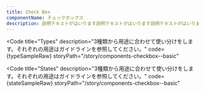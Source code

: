 ```yaml
---
title: Check Box
componentName: チェックボックス
description: 説明テキストがはいります説明テキストがはいります説明テキストがはいります説明テキストがはいります説明テキストがはいります説明テキストがはいります説明テキストがはいります説明テキストがはいります
---
```



<Code
  title="Types"
  description="3種類から用途に合わせて使い分けをします。それぞれの用途はガイドラインを参照してください。"
  code={typeSampleRaw}
  storyPath="/story/components-checkbox--basic"
>
  <TypeSample client:load />
</Code>

<Code
  title="States"
  description="3種類から用途に合わせて使い分けをします。それぞれの用途はガイドラインを参照してください。"
  code={stateSampleRaw}
  storyPath="/story/components-checkbox--basic"
>
  <StateSample client:load />
</Code>
